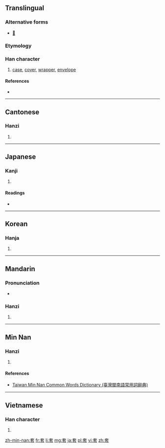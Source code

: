 ==Translingual==

===Alternative forms===
* [[𡘷]]

===Etymology===
{{Han compound|大|長|t1=large|t2=long|ls=ic}}

===Han character===
{{Han char|rn=37|rad=大|as=07|sn=10|four=4073<sub>1</sub>|canj=大尸一戈 (KSMI)|ids=⿱[[大]][[镸]]}}

# [[case]], [[cover]], [[wrapper]], [[envelope]]

====References====
* {{Han ref|kx=0252.060|dkj=05926|dj=0514.010|hdz=10540.090|uh=5957|ud=22871|bh=AE4D|bd=44621}}

----

==Cantonese==

===Hanzi===
{{yue-hanzi|jyut=[[tou3]]|y=tou3}}

# {{defn|lang=yue|sort=大07}}

----

==Japanese==

===Kanji===
{{ja-kanji|grade=|rs=大07}}

# {{defn|lang=ja|sort=大07}}

====Readings====
* {{ja-readings|on=[[とう]] (tō)|kun=[[かさねる]] (kasaneru), [[おおい]] (ooi)}}

----

==Korean==

===Hanja===
{{ko-hanja|hangeul=[[투]], [[토]]|rv=tu, to|mr=t'u, t'o|y=thwu, tho}}

# {{defn|lang=ko|sort=大07}}

----

==Mandarin==

===Pronunciation===
* {{audio|Zh-tào.ogg|Audio}}

===Hanzi===
{{cmn-hanzi|pin=[[tào]] ([[tao4]])|wg=t'ao<sup>4</sup>}}

# {{defn|lang=cmn|sort=大07}}

----

==Min Nan==

===Hanzi===
{{nan-hanzi|tlpa=thò (tho<sup>3</sup>)}}

# {{defn|lang=nan|sort=大07}}

====References====
*[http://twblg.dict.edu.tw/holodict_new/result_detail.jsp?n_no=5881&curpage=1&sample=%E5%A5%97&radiobutton=1&querytarget=1&limit=20&pagenum=1&rowcount=10 Taiwan Min Nan Common Words Dictionary (臺灣閩南語常用詞辭典)]

----

==Vietnamese==

===Han character===
{{vi-hantu|[[sáo]], [[thạo]]|rs=大07}}

# {{defn|lang=vi|sort=大07}}

[[zh-min-nan:套]]
[[fr:套]]
[[li:套]]
[[mg:套]]
[[ja:套]]
[[pl:套]]
[[vi:套]]
[[zh:套]]